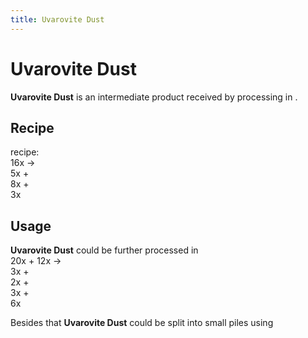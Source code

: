 ```yaml
---
title: Uvarovite Dust
---
```


<ItemImage file="uvarovite_dust" alt="Uvarovite Dust" size="200" />

# Uvarovite Dust

**Uvarovite Dust** is an intermediate product received by processing <McItem slug="techreborn:yellow_garnet_dust" inline={true}/> in <McItem slug="techreborn:industrial_centrifuge" inline={true}/>.

## Recipe

<CraftingTable recipe="input techreborn:small_pile_of_uvarovite_dust techreborn:small_pile_of_uvarovite_dust air input techreborn:small_pile_of_uvarovite_dust techreborn:small_pile_of_uvarovite_dust air input air air air output techreborn:uvarovite_dust"/>

<McItem slug="techreborn:industrial_centrifuge" inline={true}/> recipe:  
16x <McItem slug="techreborn:yellow_garnet_dust" inline={true}/> →  
5x <McItem slug="techreborn:andradite_dust" inline={true}/> +  
8x <McItem slug="techreborn:grossular_dust" inline={true}/> +  
3x <McItem slug="techreborn:uvarovite_dust" inline={true}/>

## Usage

**Uvarovite Dust** could be further processed in <McItem slug="techreborn:industrial_electrolyzer" inline={true}/>  
20x <McItem slug="techreborn:uvarovite_dust" inline={true}/> + 12x <McItem slug="techreborn:empty_cell" inline={true}/> →  
3x <McItem slug="techreborn:calcium_cell" inline={true}/> +  
2x <McItem slug="techreborn:chrome_dust" inline={true}/> +  
3x <McItem slug="techreborn:silicon_cell" inline={true}/> +  
6x <McItem slug="techreborn:compressed_air_cell" inline={true}/>

Besides that **Uvarovite Dust** could be split into small piles using <McItem slug="minecraft:crafting_table" inline={true}/>  
<CraftingTable recipe="input air air air input air techreborn:uvarovite_dust air input air air air output techreborn:small_pile_of_uvarovite_dust,4"/>
